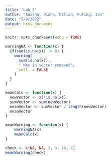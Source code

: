 ```yaml
---
title: "Lab 2"
author: "Anisha, Diana, Dillon, Futing, Ian"
date: "5/9/2022"
output: html_document
---
```


```r
knitr::opts_chunk$set(echo = TRUE)
```

```r
warningNA <- function(x) {
  if(sum(is.na(x)) != 0) {
    warning(
      sum(is.na(x)),
      " NAs in vector removed",
      call. = FALSE
    )
  }
}

meanCalc <- function(x) {
  newVector <- x[!is.na(x)]
  sumVector <- sum(newVector)
  meanVector <- sumVector / length(newVector)
  meanVector
}

meanWarning <- function(x) {
    warningNA(x)
    meanCalc(x)
}

check <- c(NA, NA, 3, 3, 10, 2)
meanWarning(check)

```